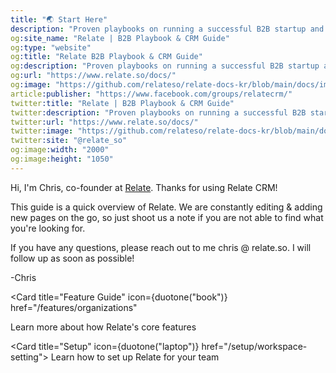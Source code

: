 ```yaml
---
title: "🌏 Start Here"
description: "Proven playbooks on running a successful B2B startup and guide on how to use a CRM."
og:site_name: "Relate | B2B Playbook & CRM Guide"
og:type: "website"
og:title: "Relate B2B Playbook & CRM Guide"
og:description: "Proven playbooks on running a successful B2B startup and guide on how to use a CRM."
og:url: "https://www.relate.so/docs/"
og:image: "https://github.com/relateso/relate-docs-kr/blob/main/docs/images/og-image-docs.png"
article:publisher: "https://www.facebook.com/groups/relatecrm/"
twitter:title: "Relate | B2B Playbook & CRM Guide"
twitter:description: "Proven playbooks on running a successful B2B startup and guide on how to use a CRM."
twitter:url: "https://www.relate.so/docs/"
twitter:image: "https://github.com/relateso/relate-docs-kr/blob/main/docs/images/og-image-docs.png"
twitter:site: "@relate_so"
og:image:width: "2000"
og:image:height: "1050"
---
```


Hi, I'm Chris, co-founder at [Relate](https://www.relate.so/). Thanks for using Relate CRM!

This guide is a quick overview of Relate. We are constantly editing & adding new pages on the go, so just shoot us a note if you are not able to find what you're looking for.

If you have any questions, please reach out to me chris @ relate.so. I will follow up as soon as possible!

\-Chris

<Card
  title="Feature Guide"
  icon={duotone("book")}
  href="/features/organizations"
>
  Learn more about how Relate's core features
</Card>

<Card title="Setup" icon={duotone("laptop")} href="/setup/workspace-setting">
  Learn how to set up Relate for your team
</Card>
